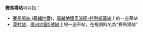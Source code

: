'''賽馬場站'''可以指：

* [[賽馬場站_(基輔地鐵)|賽馬場站 (基輔地鐵)]]，[[基輔地鐵|基輔地鐵]][[奧波隆-特列姆基線|奧波隆-特列姆基線]]上的一座車站
* [[潭村站|潭村站]]，[[廣州地鐵|廣州地鐵]][[廣州地鐵5號線|5號線]]上的一座車站，在規劃時名為“賽馬場站”

{{disambig|cat=四字車站名消歧義}}